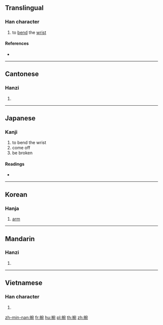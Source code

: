 {{character info/new}}
==Translingual==

===Han character===
{{Han char|rn=64|rad=手|as=08|sn=11|four=53012|canj=QJNU|ids=⿰扌宛}}

# to [[bend]] the [[wrist]]

====References====
* {{Han ref|kx=0434.260|dkj=12181|dj=0784.060|hdz=31907.020|uh=6365|ud=25445|bh=D567|bd=54631}}

----

==Cantonese==

===Hanzi===
{{yue-hanzi|jyut=[[wun2]]|y=wun2}}

# {{defn|lang=yue|sort=手08}}

----

==Japanese==

===Kanji===
{{ja-kanji|grade=|rs=手08}}

# to bend the wrist
# come off
# be broken

====Readings====
* {{ja-readings|on=[[わん]] (wan), [[うつ]] (utsu), [[うち]] (uchi)|kun=[[うで]] (ude)}}

----

==Korean==

===Hanja===
{{ko-hanja|hangeul=완|rv=wan|mr=wan}}

# [[arm]]

----

==Mandarin==

===Hanzi===
{{cmn-hanzi|pin=[[wàn]] ([[wan4]])|wg=wan<sup>4</sup>}}

# {{defn|lang=cmn|sort=手08}}

----

==Vietnamese==

===Han character===
{{vi-hantu|uốn|rs=手08}}

# {{defn|lang=vi|sort=手08}}

[[zh-min-nan:捥]]
[[fr:捥]]
[[hu:捥]]
[[pl:捥]]
[[th:捥]]
[[zh:捥]]
